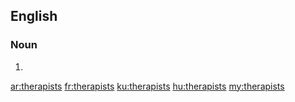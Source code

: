 ==English==

===Noun===
{{head|en|plural}}

# {{plural of|therapist|lang=en|nocat=1}}

[[ar:therapists]]
[[fr:therapists]]
[[ku:therapists]]
[[hu:therapists]]
[[my:therapists]]